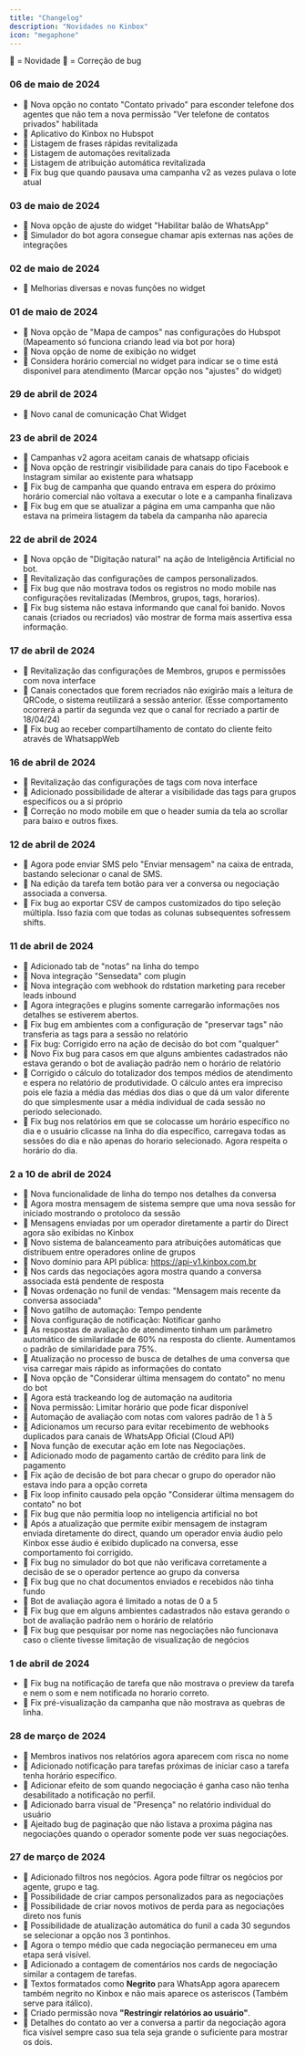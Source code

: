 ```yaml
---
title: "Changelog"
description: "Novidades no Kinbox"
icon: "megaphone"
---
```

🔷 = Novidade
🔶 = Correção de bug

### 06 de maio de 2024
- 🔷 Nova opção no contato "Contato privado" para esconder telefone dos agentes que não tem a nova permissão "Ver telefone de contatos privados" habilitada
- 🔷 Aplicativo do Kinbox no Hubspot
- 🔷 Listagem de frases rápidas revitalizada
- 🔷 Listagem de automações revitalizada
- 🔷 Listagem de atribuição automática revitalizada
- 🔶 Fix bug que quando pausava uma campanha v2 as vezes pulava o lote atual

### 03 de maio de 2024
- 🔷 Nova opção de ajuste do widget "Habilitar balão de WhatsApp"
- 🔷 Simulador do bot agora consegue chamar apis externas nas ações de integrações

### 02 de maio de 2024
- 🔷 Melhorias diversas e novas funções no widget

### 01 de maio de 2024
- 🔷 Nova opção de "Mapa de campos" nas configurações do Hubspot (Mapeamento só funciona criando lead via bot por hora)
- 🔷 Nova opção de nome de exibição no widget
- 🔷 Considera horário comercial no widget para indicar se o time está disponivel para atendimento (Marcar opção nos "ajustes" do widget)

### 29 de abril de 2024
- 🔷 Novo canal de comunicação Chat Widget

### 23 de abril de 2024
- 🔷 Campanhas v2 agora aceitam canais de whatsapp oficiais
- 🔷 Nova opção de restringir visibilidade para canais do tipo Facebook e Instagram similar ao existente para whatsapp
- 🔶 Fix bug de campanha que quando entrava em espera do próximo horário comercial não voltava a executar o lote e a campanha finalizava
- 🔶 Fix bug em que se atualizar a página em uma campanha que não estava na primeira listagem da tabela da campanha não aparecia

### 22 de abril de 2024
- 🔷 Nova opção de "Digitação natural" na ação de Inteligência Artificial no bot.
- 🔷 Revitalização das configurações de campos personalizados.  
- 🔶 Fix bug que não mostrava todos os registros no modo mobile nas configurações revitalizadas (Membros, grupos, tags, horarios).
- 🔶 Fix bug sistema não estava informando que canal foi banido. Novos canais (criados ou recriados) vão mostrar de forma mais assertiva essa informação. 

### 17 de abril de 2024
- 🔷 Revitalização das configurações de Membros, grupos e permissões com nova interface
- 🔷 Canais conectados que forem recriados não exigirão mais a leitura de QRCode, o sistema reutilizará a sessão anterior. (Esse comportamento ocorrerá a partir da segunda vez que o canal for recriado a partir de 18/04/24)
- 🔶 Fix bug ao receber compartilhamento de contato do cliente feito através de WhatsappWeb

### 16 de abril de 2024
- 🔷 Revitalização das configurações de tags com nova interface
- 🔷 Adicionado possibilidade de alterar a visibilidade das tags para grupos específicos ou a si próprio
- 🔶 Correção no modo mobile em que o header sumia da tela ao scrollar para baixo e outros fixes.

### 12 de abril de 2024
- 🔷 Agora pode enviar SMS pelo "Enviar mensagem" na caixa de entrada, bastando selecionar o canal de SMS.
- 🔷 Na edição da tarefa tem botão para ver a conversa ou negociação associada a conversa.
- 🔶 Fix bug ao exportar CSV de campos customizados do tipo seleção múltipla. Isso fazia com que todas as colunas subsequentes sofressem shifts.


### 11 de abril de 2024
- 🔷 Adicionado tab de "notas" na linha do tempo
- 🔷 Nova integração "Sensedata" com plugin
- 🔷 Nova integração com webhook do rdstation marketing para receber leads inbound
- 🔶 Agora integrações e plugins somente carregarão informações nos detalhes se estiverem abertos.
- 🔶 Fix bug em ambientes com a configuração de "preservar tags" não transferia as tags para a sessão no relatório
- 🔶 Fix bug: Corrigido erro na ação de decisão do bot com "qualquer"
- 🔶 Novo Fix bug para casos em que alguns ambientes cadastrados não estava gerando o bot de avaliação padrão nem o horário de relatório
- 🔶 Corrigido o cálculo do totalizador dos tempos médios de atendimento e espera no relatório de produtividade. O cálculo antes era impreciso pois ele fazia a média das médias dos dias o que dá um valor diferente do que simplesmente usar a média individual de cada sessão no período selecionado. 
- 🔶 Fix bug nos relatórios em que se colocasse um horário específico no dia e o usuário clicasse na linha do dia específico, carregava todas as sessões do dia e não apenas do horario selecionado. Agora respeita o horário do dia.

### 2 a 10 de abril de 2024
- 🔷 Nova funcionalidade de linha do tempo nos detalhes da conversa
- 🔷 Agora mostra mensagem de sistema sempre que uma nova sessão for iniciado mostrando o protoloco da sessão 
- 🔷 Mensagens enviadas por um operador diretamente a partir do Direct agora são exibidas no Kinbox
- 🔷 Novo sistema de balanceamento para atribuições automáticas que distribuem entre operadores online de grupos
- 🔷 Novo domínio para API pública: https://api-v1.kinbox.com.br
- 🔷 Nos cards das negociações agora mostra quando a conversa associada está pendente de resposta
- 🔷 Novas ordenação no funil de vendas: "Mensagem mais recente da conversa associada"
- 🔷 Novo gatilho de automação: Tempo pendente
- 🔷 Nova configuração de notificação: Notificar ganho
- 🔷 As respostas de avaliação de atendimento tinham um parâmetro automático de similaridade de 60% na resposta do cliente. Aumentamos o padrão de similaridade para 75%.
- 🔷 Atualização no processo de busca de detalhes de uma conversa que visa carregar mais rápido as informações do contato
- 🔷 Nova opção de "Considerar última mensagem do contato" no menu do bot
- 🔷 Agora está trackeando log de automação na auditoria
- 🔷 Nova permissão: Limitar horário que pode ficar disponível
- 🔷 Automação de avaliação com notas com valores padrão de 1 à 5
- 🔷 Adicionamos um recurso para evitar recebimento de webhooks duplicados para canais de WhatsApp Oficial (Cloud API)
- 🔷 Nova função de executar ação em lote nas Negociações. 
- 🔷 Adicionado modo de pagamento cartão de crédito para link de pagamento
- 🔶 Fix ação de decisão de bot para checar o grupo do operador não estava indo para a opção correta
- 🔶 Fix loop infinito causado pela opção "Considerar última mensagem do contato" no bot
- 🔶 Fix bug que não permitia loop no inteligencia artificial no bot
- 🔶 Após a atualização que permite exibir mensagem de instagram enviada diretamente do direct, quando um operador envia áudio pelo Kinbox esse áudio é exibido duplicado na conversa, esse comportamento foi corrigido.
- 🔶 Fix bug no simulador do bot que não verificava corretamente a decisão de se o operador pertence ao grupo da conversa
- 🔶 Fix bug que no chat documentos enviados e recebidos não tinha fundo
- 🔶 Bot de avaliação agora é limitado a notas de 0 a 5
- 🔶 Fix bug que em alguns ambientes cadastrados não estava gerando o bot de avaliação padrão nem o horário de relatório
- 🔶 Fix bug que pesquisar por nome nas negociações não funcionava caso o cliente tivesse limitação de visualização de negócios


### 1 de abril de 2024
- 🔶 Fix bug na notificação de tarefa que não mostrava o preview da tarefa e nem o som e nem notificada no horario correto.
- 🔶 Fix pré-visualização da campanha que não mostrava as quebras de linha.

### 28 de março de 2024
- 🔷 Membros inativos nos relatórios agora aparecem com risca no nome
- 🔷 Adicionado notificação para tarefas próximas de iniciar caso a tarefa tenha horário específico.
- 🔷 Adicionar efeito de som quando negociação é ganha caso não tenha desabilitado a notificação no perfil.
- 🔷 Adicionado barra visual de "Presença" no relatório individual do usuário
- 🔶 Ajeitado bug de paginação que não listava a proxima página nas negociações quando o operador somente pode ver suas negociações.


### 27 de março de 2024
- 🔷 Adicionado filtros nos negócios. Agora pode filtrar os negócios por agente, grupo e tag.
- 🔷 Possibilidade de criar campos personalizados para as negociações
- 🔷 Possibilidade de criar novos motivos de perda para as negociações direto nos funis
- 🔷 Possibilidade de atualização automática do funil a cada 30 segundos se selecionar a opção nos 3 pontinhos.
- 🔷 Agora o tempo médio que cada negociação permaneceu em uma etapa será visível.
- 🔷 Adicionado a contagem de comentários nos cards de negociação similar a contagem de tarefas.
- 🔷 Textos formatados como **Negrito** para WhatsApp agora aparecem também negrito no Kinbox e não mais aparece os asteriscos (Também serve
para itálico).
- 🔷 Criado permissão nova **"Restringir relatórios ao usuário"**.
- 🔷 Detalhes do contato ao ver a conversa a partir da negociação agora fica visível sempre caso sua tela seja grande o suficiente para mostrar os dois.

